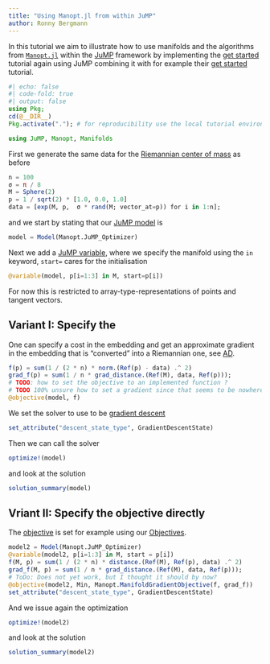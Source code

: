```yaml
---
title: "Using Manopt.jl from within JuMP"
author: Ronny Bergmann
---
```


In this tutorial we aim to illustrate how to use manifolds and the algorithms from [`Manopt.jl`](https://manoptjl.org) within the [JuMP](https://jump.dev) framework by implementing the [get started](getstarted.md) tutorial again using JuMP combining it with for example their [get started](https://jump.dev/JuMP.jl/stable/tutorials/getting_started/getting_started_with_JuMP/#Getting-started-with-JuMP) tutorial.

```julia
#| echo: false
#| code-fold: true
#| output: false
using Pkg;
cd(@__DIR__)
Pkg.activate("."); # for reproducibility use the local tutorial environment.
```

```julia
using JuMP, Manopt, Manifolds
```

First we generate the same data for the [Riemannian center of mass]() as before

```julia
n = 100
σ = π / 8
M = Sphere(2)
p = 1 / sqrt(2) * [1.0, 0.0, 1.0]
data = [exp(M, p,  σ * rand(M; vector_at=p)) for i in 1:n];
```

and we start by stating that our [JuMP model](https://jump.dev/JuMP.jl/stable/manual/models/) is

```julia
model = Model(Manopt.JuMP_Optimizer)
```

Next we add a [JuMP variable](https://jump.dev/JuMP.jl/stable/manual/variables/),
where we specify the manifold using the `in` keyword, `start=` cares for the initialisation

```julia
@variable(model, p[i=1:3] in M, start=p[i])
```

For now this is restricted to array-type-representations of points and tangent vectors.

## Variant I: Specify the

One can specify a cost in the embedding and get an approximate gradient in the embedding that is “converted” into a Riemannian one, see [AD](AutomaticDifferentiation.md).

```julia
f(p) = sum(1 / (2 * n) * norm.(Ref(p) - data) .^ 2)
grad_f(p) = sum(1 / n * grad_distance.(Ref(M), data, Ref(p)));
# TODO: how to set the objective to an implemented function ?
# TODO 100% unsure how to set a gradient since that seems to be nowhere documented ?!
@objective(model, f)
```

We set the solver to use to be [gradient descent](gradient_descent.md)

```julia
set_attribute("descent_state_type", GradientDescentState)
```

Then we can call the solver

```julia
optimize!(model)
```

and look at the solution

```julia
solution_summary(model)
```


## Vriant II: Specify the objective directly

The [objective](https://jump.dev/JuMP.jl/stable/manual/objective/) is set for example using our [Objectives](objective.md).

```julia
model2 = Model(Manopt.JuMP_Optimizer)
@variable(model2, p[i=1:3] in M, start = p[i])
f(M, p) = sum(1 / (2 * n) * distance.(Ref(M), Ref(p), data) .^ 2)
grad_f(M, p) = sum(1 / n * grad_distance.(Ref(M), data, Ref(p)));
# ToDo: Does not yet work, but I thought it should by now?
@objective(model2, Min, Manopt.ManifoldGradientObjective(f, grad_f))
set_attribute("descent_state_type", GradientDescentState)
```

And we issue again the optimization

```julia
optimize!(model2)
```

and look at the solution

```julia
solution_summary(model2)
```
